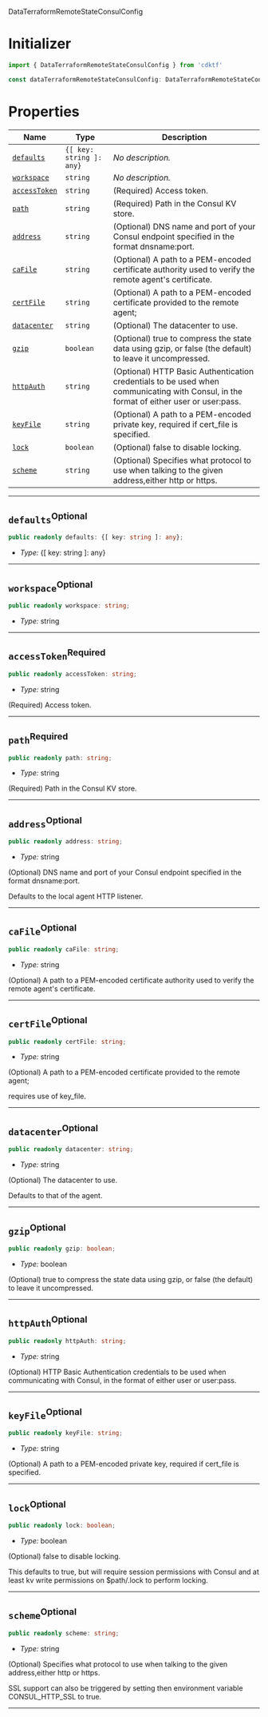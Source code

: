  DataTerraformRemoteStateConsulConfig <a name="DataTerraformRemoteStateConsulConfig" id="cdktf.DataTerraformRemoteStateConsulConfig"></a>

# Initializer <a name="Initializer" id="cdktf.DataTerraformRemoteStateConsulConfig.Initializer"></a>

```typescript
import { DataTerraformRemoteStateConsulConfig } from 'cdktf'

const dataTerraformRemoteStateConsulConfig: DataTerraformRemoteStateConsulConfig = { ... }
```

# Properties <a name="Properties" id="Properties"></a>

| **Name** | **Type** | **Description** |
| --- | --- | --- |
| <code><a href="#cdktf.DataTerraformRemoteStateConsulConfig.property.defaults">defaults</a></code> | <code>{[ key: string ]: any}</code> | *No description.* |
| <code><a href="#cdktf.DataTerraformRemoteStateConsulConfig.property.workspace">workspace</a></code> | <code>string</code> | *No description.* |
| <code><a href="#cdktf.DataTerraformRemoteStateConsulConfig.property.accessToken">accessToken</a></code> | <code>string</code> | (Required) Access token. |
| <code><a href="#cdktf.DataTerraformRemoteStateConsulConfig.property.path">path</a></code> | <code>string</code> | (Required) Path in the Consul KV store. |
| <code><a href="#cdktf.DataTerraformRemoteStateConsulConfig.property.address">address</a></code> | <code>string</code> | (Optional) DNS name and port of your Consul endpoint specified in the format dnsname:port. |
| <code><a href="#cdktf.DataTerraformRemoteStateConsulConfig.property.caFile">caFile</a></code> | <code>string</code> | (Optional) A path to a PEM-encoded certificate authority used to verify the remote agent's certificate. |
| <code><a href="#cdktf.DataTerraformRemoteStateConsulConfig.property.certFile">certFile</a></code> | <code>string</code> | (Optional) A path to a PEM-encoded certificate provided to the remote agent; |
| <code><a href="#cdktf.DataTerraformRemoteStateConsulConfig.property.datacenter">datacenter</a></code> | <code>string</code> | (Optional) The datacenter to use. |
| <code><a href="#cdktf.DataTerraformRemoteStateConsulConfig.property.gzip">gzip</a></code> | <code>boolean</code> | (Optional) true to compress the state data using gzip, or false (the default) to leave it uncompressed. |
| <code><a href="#cdktf.DataTerraformRemoteStateConsulConfig.property.httpAuth">httpAuth</a></code> | <code>string</code> | (Optional) HTTP Basic Authentication credentials to be used when communicating with Consul, in the format of either user or user:pass. |
| <code><a href="#cdktf.DataTerraformRemoteStateConsulConfig.property.keyFile">keyFile</a></code> | <code>string</code> | (Optional) A path to a PEM-encoded private key, required if cert_file is specified. |
| <code><a href="#cdktf.DataTerraformRemoteStateConsulConfig.property.lock">lock</a></code> | <code>boolean</code> | (Optional) false to disable locking. |
| <code><a href="#cdktf.DataTerraformRemoteStateConsulConfig.property.scheme">scheme</a></code> | <code>string</code> | (Optional) Specifies what protocol to use when talking to the given address,either http or https. |

---

## `defaults`<sup>Optional</sup> <a name="defaults" id="cdktf.DataTerraformRemoteStateConsulConfig.property.defaults"></a>

```typescript
public readonly defaults: {[ key: string ]: any};
```

- *Type:* {[ key: string ]: any}

---

## `workspace`<sup>Optional</sup> <a name="workspace" id="cdktf.DataTerraformRemoteStateConsulConfig.property.workspace"></a>

```typescript
public readonly workspace: string;
```

- *Type:* string

---

## `accessToken`<sup>Required</sup> <a name="accessToken" id="cdktf.DataTerraformRemoteStateConsulConfig.property.accessToken"></a>

```typescript
public readonly accessToken: string;
```

- *Type:* string

(Required) Access token.

---

## `path`<sup>Required</sup> <a name="path" id="cdktf.DataTerraformRemoteStateConsulConfig.property.path"></a>

```typescript
public readonly path: string;
```

- *Type:* string

(Required) Path in the Consul KV store.

---

## `address`<sup>Optional</sup> <a name="address" id="cdktf.DataTerraformRemoteStateConsulConfig.property.address"></a>

```typescript
public readonly address: string;
```

- *Type:* string

(Optional) DNS name and port of your Consul endpoint specified in the format dnsname:port.

Defaults to the local agent HTTP listener.

---

## `caFile`<sup>Optional</sup> <a name="caFile" id="cdktf.DataTerraformRemoteStateConsulConfig.property.caFile"></a>

```typescript
public readonly caFile: string;
```

- *Type:* string

(Optional) A path to a PEM-encoded certificate authority used to verify the remote agent's certificate.

---

## `certFile`<sup>Optional</sup> <a name="certFile" id="cdktf.DataTerraformRemoteStateConsulConfig.property.certFile"></a>

```typescript
public readonly certFile: string;
```

- *Type:* string

(Optional) A path to a PEM-encoded certificate provided to the remote agent;

requires use of key_file.

---

## `datacenter`<sup>Optional</sup> <a name="datacenter" id="cdktf.DataTerraformRemoteStateConsulConfig.property.datacenter"></a>

```typescript
public readonly datacenter: string;
```

- *Type:* string

(Optional) The datacenter to use.

Defaults to that of the agent.

---

## `gzip`<sup>Optional</sup> <a name="gzip" id="cdktf.DataTerraformRemoteStateConsulConfig.property.gzip"></a>

```typescript
public readonly gzip: boolean;
```

- *Type:* boolean

(Optional) true to compress the state data using gzip, or false (the default) to leave it uncompressed.

---

## `httpAuth`<sup>Optional</sup> <a name="httpAuth" id="cdktf.DataTerraformRemoteStateConsulConfig.property.httpAuth"></a>

```typescript
public readonly httpAuth: string;
```

- *Type:* string

(Optional) HTTP Basic Authentication credentials to be used when communicating with Consul, in the format of either user or user:pass.

---

## `keyFile`<sup>Optional</sup> <a name="keyFile" id="cdktf.DataTerraformRemoteStateConsulConfig.property.keyFile"></a>

```typescript
public readonly keyFile: string;
```

- *Type:* string

(Optional) A path to a PEM-encoded private key, required if cert_file is specified.

---

## `lock`<sup>Optional</sup> <a name="lock" id="cdktf.DataTerraformRemoteStateConsulConfig.property.lock"></a>

```typescript
public readonly lock: boolean;
```

- *Type:* boolean

(Optional) false to disable locking.

This defaults to true, but will require session permissions with Consul and
at least kv write permissions on $path/.lock to perform locking.

---

## `scheme`<sup>Optional</sup> <a name="scheme" id="cdktf.DataTerraformRemoteStateConsulConfig.property.scheme"></a>

```typescript
public readonly scheme: string;
```

- *Type:* string

(Optional) Specifies what protocol to use when talking to the given address,either http or https.

SSL support can also be triggered by setting then environment variable CONSUL_HTTP_SSL to true.

---
